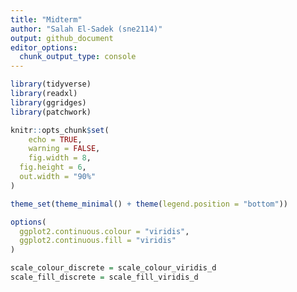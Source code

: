 ```yaml
---
title: "Midterm"
author: "Salah El-Sadek (sne2114)"
output: github_document
editor_options: 
  chunk_output_type: console
---
```



```r
library(tidyverse)
library(readxl)
library(ggridges)
library(patchwork)

knitr::opts_chunk$set(
	echo = TRUE,
	warning = FALSE,
	fig.width = 8, 
  fig.height = 6,
  out.width = "90%"
)

theme_set(theme_minimal() + theme(legend.position = "bottom"))

options(
  ggplot2.continuous.colour = "viridis",
  ggplot2.continuous.fill = "viridis"
)

scale_colour_discrete = scale_colour_viridis_d
scale_fill_discrete = scale_fill_viridis_d
```





